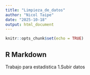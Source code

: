 ```yaml
---
title: "Limpieza_de_datos"
author: "Nicol Taipe"
date: "2025-10-18"
output: html_document
---
```


```r
knitr::opts_chunk$set(echo = TRUE)
```

## R Markdown

Trabajo para estadistica 
1.Subir datos 
